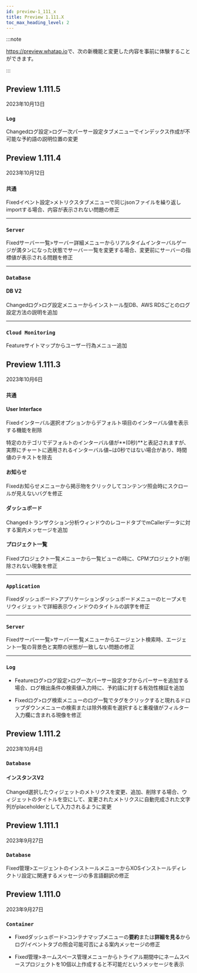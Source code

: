 ```yaml
---
id: preview-1_111_x
title: Preview 1.111.X
toc_max_heading_level: 2
---
```


<head>
<meta name="robots" content="noindex, nofollow"/>
</head>

:::note

<https://preview.whatap.io>で、次の新機能と変更した内容を事前に体験することができます。 

:::

## Preview 1.111.5

2023年10月13日

<div class='indentTab'>

### `Log`

<p><Status>Changed</Status><UI>ログ設定</UI>><UI>ログ一次パーサー設定</UI>タブメニューでインデックス作成が不可能な予約語の説明位置の変更</p>

</div>

## Preview 1.111.4

2023年10月12日

<div class='indentTab'>

### `共通`

<p><Status>Fixed</Status><UI>イベント設定</UI>><UI>メトリクス</UI>タブメニューで同じjsonファイルを繰り返しimportする場合、内容が表示されない問題の修正</p>

* * *

### `Server`

<p><Status>Fixed</Status><UI>サーバー一覧</UI>><UI>サーバー詳細</UI>メニューからリアルタイムインターバルゲージが満タンになった状態でサーバー一覧を変更する場合、変更前にサーバーの指標値が表示される問題を修正</p>

* * *

### `DataBase`

#### DB V2

<p><Status>Changed</Status><UI>ログ</UI>><UI>ログ設定</UI>メニューからインストール型DB、AWS RDSごとのログ設定方法の説明を追加</p>

* * *

### `Cloud Monitoring`

<p><Status>Feature</Status><UI>サイトマップ</UI>から<UI>ユーザー行為</UI>メニュー追加</p>

</div>

## Preview 1.111.3

2023年10月6日

<div class='indentTab'>

### `共通`

#### User Interface

<p><Status>Fixed</Status>インターバル選択オプションからデフォルト項目のインターバル値を表示する機能を削除</p>

特定のカテゴリでデフォルトのインターバル値が**(0秒)**と表記されますが、実際にチャートに適用されるインターバル値~は0秒ではない場合があり、時間値のテキストを除去

#### お知らせ

<p><Status>Fixed</Status><UI>お知らせ</UI>メニューから掲示物をクリックしてコンテンツ照会時にスクロールが見えないバグを修正</p>

#### ダッシュボード

<p><Status>Changed</Status><UI>トランザクション分析</UI>ウィンドウのレコードタブでmCallerデータに対する案内メッセージを追加</p>

#### プロジェクト一覧

<p><Status>Fixed</Status><UI>プロジェクト一覧</UI>メニューから一覧ビューの時に、CPMプロジェクトが削除されない現象を修正</p>

* * *

### `Application`

<p><Status>Fixed</Status><UI>ダッシュボード</UI>><UI>アプリケーションダッシュボード</UI>メニューの<UI>ヒープメモリ</UI>ウィジェットで詳細表示ウィンドウのタイトルの誤字を修正</p>

* * *

### `Server`

<p><Status>Fixed</Status><UI>サーバー一覧</UI>><UI>サーバー一覧</UI>メニューからエージェント検索時、エージェント一覧の背景色と実際の状態が一致しない問題の修正</p>

* * *

### `Log`

-   <Status>Feature</Status><UI>ログ</UI>><UI>ログ設定</UI>><UI>ログ一次パーサー設定</UI>タブからパーサーを追加する場合、<UI>ログ検出条件</UI>の検索値入力時に、予約語に対する有効性検証を追加

-   <Status>Fixed</Status><UI>ログ</UI>><UI>ログ検索</UI>メニューのログ一覧でタグをクリックすると現れるドロップダウンメニューの<UI>検索</UI>または<UI>除外検索</UI>を選択すると重複値が<UI>フィルター</UI>入力欄に含まれる現像を修正

</div>

## Preview 1.111.2

2023年10月4日

<div class='indentTab'>

### `Database`

#### インスタンスV2

<p><Status>Changed</Status>選択したウィジェットのメトリクスを変更、追加、削除する場合、ウィジェットのタイトルを空にして、変更されたメトリクスに自動完成された文字列がplaceholderとして入力されるように変更</p>

</div>

## Preview 1.111.1

2023年9月27日

<div class='indentTab'>

### `Database`

<p><Status>Fixed</Status><UI>管理</UI>><UI>エージェントのインストール</UI>メニューからXOSインストールディレクトリ設定に関連するメッセージの多言語翻訳の修正</p>

</div>

## Preview 1.111.0

2023年9月27日

<div class='indentTab'>

### `Container`

-   <Status>Fixed</Status><UI>ダッシュボード</UI>><UI>コンテナマップ</UI>メニューの**要約**または**詳細を見る**から<UI>ログ</UI>/<UI>イベント</UI>タブの照会可能可否による案内メッセージの修正

-   <Status>Fixed</Status><UI>管理</UI>><UI>ネームスペース管理</UI>メニューからトライアル期間中にネームスペースプロジェクトを10個以上作成すると不可能だというメッセージを表示

</div>
